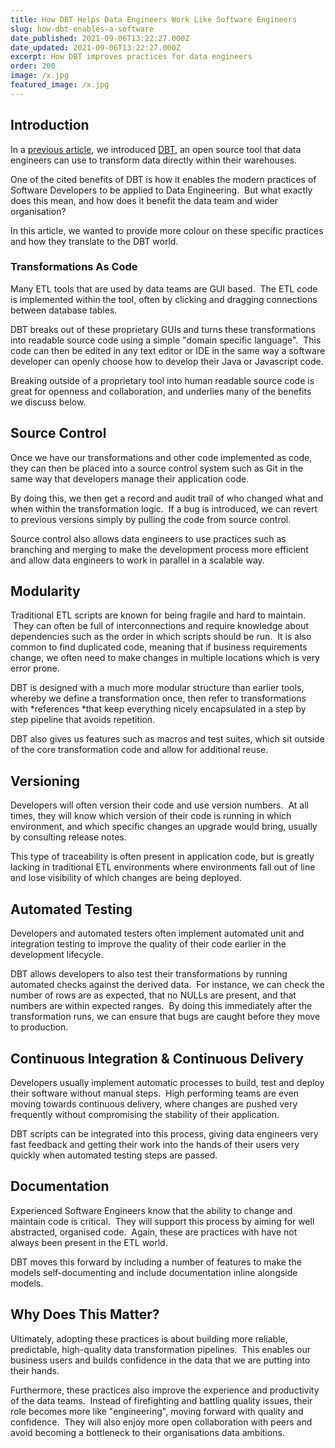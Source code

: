 ```yaml
---
title: How DBT Helps Data Engineers Work Like Software Engineers
slug: how-dbt-enables-a-software
date_published: 2021-09-06T13:22:27.000Z
date_updated: 2021-09-06T13:22:27.000Z
excerpt: How DBT improves practices for data engineers
order: 200
image: /x.jpg
featured_image: /x.jpg
---
```


## Introduction

In a [previous article](/blog/how-dbt-devops-enables-data-teams-devops/), we introduced [DBT](https://www.getdbt.com/), an open source tool that data engineers can use to transform data directly within their warehouses.

One of the cited benefits of DBT is how it enables the modern practices of Software Developers to be applied to Data Engineering.  But what exactly does this mean, and how does it benefit the data team and wider organisation?

In this article, we wanted to provide more colour on these specific practices and how they translate to the DBT world.

### Transformations As Code

Many ETL tools that are used by data teams are GUI based.  The ETL code is implemented within the tool, often by clicking and dragging connections between database tables.

DBT breaks out of these proprietary GUIs and turns these transformations into readable source code using a simple "domain specific language".  This code can then be edited in any text editor or IDE in the same way a software developer can openly choose how to develop their Java or Javascript code.

Breaking outside of a proprietary tool into human readable source code is great for openness and collaboration, and underlies many of the benefits we discuss below.

## Source Control

Once we have our transformations and other code implemented as code, they can then be placed into a source control system such as Git in the same way that developers manage their application code.

By doing this, we then get a record and audit trail of who changed what and when within the transformation logic.  If a bug is introduced, we can revert to previous versions simply by pulling the code from source control.

Source control also allows data engineers to use practices such as branching and merging to make the development process more efficient and allow data engineers to work in parallel in a scalable way.

## Modularity

Traditional ETL scripts are known for being fragile and hard to maintain.  They can often be full of interconnections and require knowledge about dependencies such as the order in which scripts should be run.  It is also common to find duplicated code, meaning that if business requirements change, we often need to make changes in multiple locations which is very error prone.

DBT is designed with a much more modular structure than earlier tools, whereby we define a transformation once, then refer to transformations with *references *that keep everything nicely encapsulated in a step by step pipeline that avoids repetition.

DBT also gives us features such as macros and test suites, which sit outside of the core transformation code and allow for additional reuse.

## Versioning

Developers will often version their code and use version numbers.  At all times, they will know which version of their code is running in which environment, and which specific changes an upgrade would bring, usually by consulting release notes.

This type of traceability is often present in application code, but is greatly lacking in traditional ETL environments where environments fall out of line and lose visibility of which changes are being deployed.

## Automated Testing

Developers and automated testers often implement automated unit and integration testing to improve the quality of their code earlier in the development lifecycle.

DBT allows developers to also test their transformations by running automated checks against the derived data.  For instance, we can check the number of rows are as expected, that no NULLs are present, and that numbers are within expected ranges.  By doing this immediately after the transformation runs, we can ensure that bugs are caught before they move to production.

## Continuous Integration & Continuous Delivery

Developers usually implement automatic processes to build, test and deploy their software without manual steps.  High performing teams are even moving towards continuous delivery, where changes are pushed very frequently without compromising the stability of their application.

DBT scripts can be integrated into this process, giving data engineers very fast feedback and getting their work into the hands of their users very quickly when automated testing steps are passed.

## Documentation

Experienced Software Engineers know that the ability to change and maintain code is critical.  They will support this process by aiming for well abstracted, organised code.  Again, these are practices with have not always been present in the ETL world.

DBT moves this forward by including a number of features to make the models self-documenting and include documentation inline alongside models.

## Why Does This Matter?

Ultimately, adopting these practices is about building more reliable, predictable, high-quality data transformation pipelines.  This enables our business users and builds confidence in the data that we are putting into their hands.

Furthermore, these practices also improve the experience and productivity of the data teams.  Instead of firefighting and battling quality issues, their role becomes more like "engineering", moving forward with quality and confidence.  They will also enjoy more open collaboration with peers and avoid becoming a bottleneck to their organisations data ambitions.
